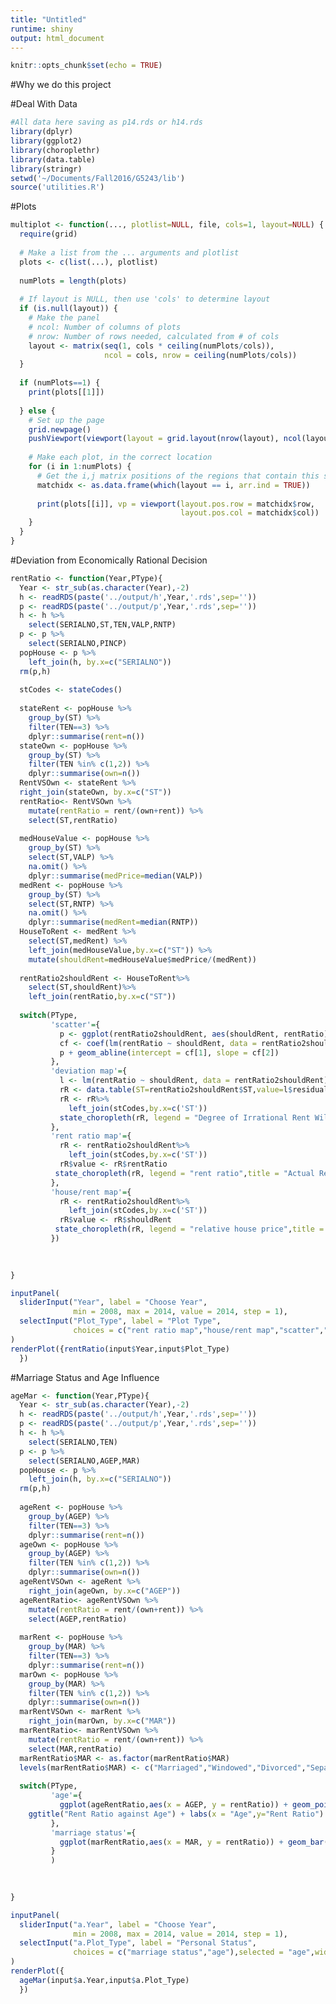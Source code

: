 ```yaml
---
title: "Untitled"
runtime: shiny
output: html_document
---
```


```r
knitr::opts_chunk$set(echo = TRUE)
```

#Why we do this project

#Deal With Data
```r
#All data here saving as p14.rds or h14.rds
library(dplyr)
library(ggplot2)
library(choroplethr)
library(data.table)
library(stringr)
setwd('~/Documents/Fall2016/G5243/lib')
source('utilities.R')
```

#Plots
```r
multiplot <- function(..., plotlist=NULL, file, cols=1, layout=NULL) {
  require(grid)
  
  # Make a list from the ... arguments and plotlist
  plots <- c(list(...), plotlist)
  
  numPlots = length(plots)
  
  # If layout is NULL, then use 'cols' to determine layout
  if (is.null(layout)) {
    # Make the panel
    # ncol: Number of columns of plots
    # nrow: Number of rows needed, calculated from # of cols
    layout <- matrix(seq(1, cols * ceiling(numPlots/cols)),
                     ncol = cols, nrow = ceiling(numPlots/cols))
  }
  
  if (numPlots==1) {
    print(plots[[1]])
    
  } else {
    # Set up the page
    grid.newpage()
    pushViewport(viewport(layout = grid.layout(nrow(layout), ncol(layout))))
    
    # Make each plot, in the correct location
    for (i in 1:numPlots) {
      # Get the i,j matrix positions of the regions that contain this subplot
      matchidx <- as.data.frame(which(layout == i, arr.ind = TRUE))
      
      print(plots[[i]], vp = viewport(layout.pos.row = matchidx$row,
                                      layout.pos.col = matchidx$col))
    }
  }
}
```



#Deviation from Economically Rational Decision
```r
rentRatio <- function(Year,PType){
  Year <- str_sub(as.character(Year),-2)
  h <- readRDS(paste('../output/h',Year,'.rds',sep=''))
  p <- readRDS(paste('../output/p',Year,'.rds',sep=''))
  h <- h %>%
    select(SERIALNO,ST,TEN,VALP,RNTP)
  p <- p %>%
    select(SERIALNO,PINCP)
  popHouse <- p %>% 
    left_join(h, by.x=c("SERIALNO"))
  rm(p,h)
  
  stCodes <- stateCodes()
  
  stateRent <- popHouse %>%
    group_by(ST) %>%
    filter(TEN==3) %>%
    dplyr::summarise(rent=n())
  stateOwn <- popHouse %>%
    group_by(ST) %>%
    filter(TEN %in% c(1,2)) %>%
    dplyr::summarise(own=n())
  RentVSOwn <- stateRent %>%
  right_join(stateOwn, by.x=c("ST"))
  rentRatio<- RentVSOwn %>%
    mutate(rentRatio = rent/(own+rent)) %>%
    select(ST,rentRatio) 
  
  medHouseValue <- popHouse %>%
    group_by(ST) %>%
    select(ST,VALP) %>%
    na.omit() %>%
    dplyr::summarise(medPrice=median(VALP)) 
  medRent <- popHouse %>%
    group_by(ST) %>%
    select(ST,RNTP) %>%
    na.omit() %>%
    dplyr::summarise(medRent=median(RNTP)) 
  HouseToRent <- medRent %>%
    select(ST,medRent) %>%
    left_join(medHouseValue,by.x=c("ST")) %>%
    mutate(shouldRent=medHouseValue$medPrice/(medRent))
  
  rentRatio2shouldRent <- HouseToRent%>%
    select(ST,shouldRent)%>%
    left_join(rentRatio,by.x=c("ST"))
  
  switch(PType,
         'scatter'={
           p <- ggplot(rentRatio2shouldRent, aes(shouldRent, rentRatio)) + geom_point()
           cf <- coef(lm(rentRatio ~ shouldRent, data = rentRatio2shouldRent))
           p + geom_abline(intercept = cf[1], slope = cf[2])
         },
         'deviation map'={
           l <- lm(rentRatio ~ shouldRent, data = rentRatio2shouldRent)
           rR <- data.table(ST=rentRatio2shouldRent$ST,value=l$residuals)
           rR <- rR%>%
             left_join(stCodes,by.x=c('ST'))
           state_choropleth(rR, legend = "Degree of Irrational Rent Willingness",title = "Degree of Deviation from\nEconomically Rational Rent Decision", num_colors=8)
         },
         'rent ratio map'={
           rR <- rentRatio2shouldRent%>%
             left_join(stCodes,by.x=c('ST'))
           rR$value <- rR$rentRatio
          state_choropleth(rR, legend = "rent ratio",title = "Actual Rent Ratio by States", num_colors=8) 
         },
         'house/rent map'={
           rR <- rentRatio2shouldRent%>%
             left_join(stCodes,by.x=c('ST'))
           rR$value <- rR$shouldRent
          state_choropleth(rR, legend = "relative house price",title = "House Price adjusted by Monthly Rent", num_colors=8)  
         })
  
  

}
```

```r
inputPanel(
  sliderInput("Year", label = "Choose Year",
              min = 2008, max = 2014, value = 2014, step = 1),
  selectInput("Plot_Type", label = "Plot Type",
              choices = c("rent ratio map","house/rent map","scatter","deviation map"),selected = "scatter",width ="100%")
)
renderPlot({rentRatio(input$Year,input$Plot_Type)
  })
```

#Marriage Status and Age Influence
```r
ageMar <- function(Year,PType){
  Year <- str_sub(as.character(Year),-2)
  h <- readRDS(paste('../output/h',Year,'.rds',sep=''))
  p <- readRDS(paste('../output/p',Year,'.rds',sep=''))
  h <- h %>%
    select(SERIALNO,TEN)
  p <- p %>%
    select(SERIALNO,AGEP,MAR)
  popHouse <- p %>% 
    left_join(h, by.x=c("SERIALNO"))
  rm(p,h)
  
  ageRent <- popHouse %>%
    group_by(AGEP) %>%
    filter(TEN==3) %>%
    dplyr::summarise(rent=n())
  ageOwn <- popHouse %>%
    group_by(AGEP) %>%
    filter(TEN %in% c(1,2)) %>%
    dplyr::summarise(own=n())
  ageRentVSOwn <- ageRent %>%
    right_join(ageOwn, by.x=c("AGEP"))
  ageRentRatio<- ageRentVSOwn %>%
    mutate(rentRatio = rent/(own+rent)) %>%
    select(AGEP,rentRatio) 
  
  marRent <- popHouse %>%
    group_by(MAR) %>%
    filter(TEN==3) %>%
    dplyr::summarise(rent=n())
  marOwn <- popHouse %>%
    group_by(MAR) %>%
    filter(TEN %in% c(1,2)) %>%
    dplyr::summarise(own=n())
  marRentVSOwn <- marRent %>%
    right_join(marOwn, by.x=c("MAR"))
  marRentRatio<- marRentVSOwn %>%
    mutate(rentRatio = rent/(own+rent)) %>%
    select(MAR,rentRatio) 
  marRentRatio$MAR <- as.factor(marRentRatio$MAR)
  levels(marRentRatio$MAR) <- c("Marriaged","Windowed","Divorced","Separated","Never Marriaged or too Young")
  
  switch(PType,
         'age'={
           ggplot(ageRentRatio,aes(x = AGEP, y = rentRatio)) + geom_point() +
    ggtitle("Rent Ratio against Age") + labs(x = "Age",y="Rent Ratio")
         },
         'marriage status'={
           ggplot(marRentRatio,aes(x = MAR, y = rentRatio)) + geom_bar(aes(fill = MAR),stat="identity")+ggtitle("Rent Ratio against Marriage Status") + labs(x = "Marriage Status",y="Rent Ratio") 
         }
         )
  
  

}
```

```r
inputPanel(
  sliderInput("a.Year", label = "Choose Year",
              min = 2008, max = 2014, value = 2014, step = 1),
  selectInput("a.Plot_Type", label = "Personal Status",
              choices = c("marriage status","age"),selected = "age",width ="100%")
)
renderPlot({
  ageMar(input$a.Year,input$a.Plot_Type)
  })
```




